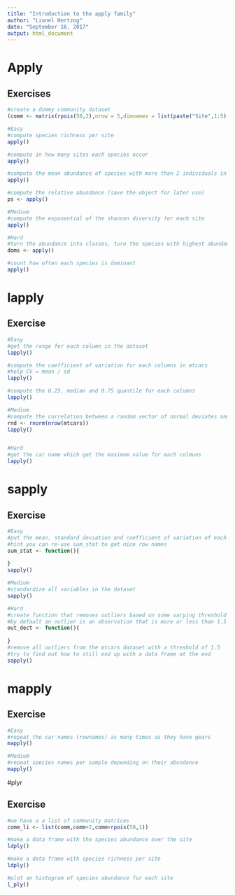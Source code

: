 ```yaml
---
title: "Introduction to the apply family"
author: "Lionel Hertzog"
date: "September 16, 2017"
output: html_document
---
```

# Apply

## Exercises 

```r
#create a dummy community dataset
(comm <- matrix(rpois(50,2),nrow = 5,dimnames = list(paste("Site",1:5),paste("Species",1:10))))

#Easy
#compute species richness per site
apply()

#compute in how many sites each species occur
apply()

#compute the mean abundance of species with more than 2 individuals in each site
apply()

#compute the relative abundance (save the object for later use)
ps <- apply()

#Medium
#compute the exponential of the shannon diversity for each site
apply()

#Hard
#turn the abundance into classes, turn the species with highest abundance into a "D" all others with abundance superior to 0 into "S" and species of 0 into "A" (save the object)
doms <- apply()

#count how often each species is dominant
apply()
```

# lapply

## Exercise

```r
#Easy
#get the range for each column in the dataset
lapply()

#compute the coefficient of variation for each columns in mtcars
#help CV = mean / sd
lapply()

#compute the 0.25, median and 0.75 quantile for each columns
lapply()

#Medium
#compute the correlation between a random vector of normal deviates and each columns, hint: you have to use a function with more than one argument
rnd <- rnorm(nrow(mtcars))
lapply()


#Hard
#get the car name which get the maximum value for each colmuns
lapply()
```

# sapply

## Exercise

```r
#Easy
#put the mean, standard deviation and coefficient of variation of each column into a nice table
#hint you can re-use sum_stat to get nice row names
sum_stat <- function(){
  
}
sapply()

#Medium
#standardize all variables in the dataset
sapply()

#Hard
#create function that removes outliers based on some varying threshold
#by default an outlier is an observation that is more or less than 1.5 * (Q75 - Q25)
out_dect <- function(){
  
}
#remove all outliers from the mtcars dataset with a threshold of 1.5
#try to find out how to still end up with a data frame at the end
sapply()
```


# mapply

## Exercise

```r
#Easy
#repeat the car names (rownames) as many times as they have gears
mapply()

#Medium
#repeat species names per sample depending on their abundance
mapply()
```

#plyr

## Exercise

```r
#we have a a list of community matrices
comm_li <- list(comm,comm+2,comm+rpois(50,1))

#make a data frame with the species abundance over the site
ldply()

#make a data frame with species richness per site
ldply()

#plot an histogram of species abundance for each site
l_ply()
```